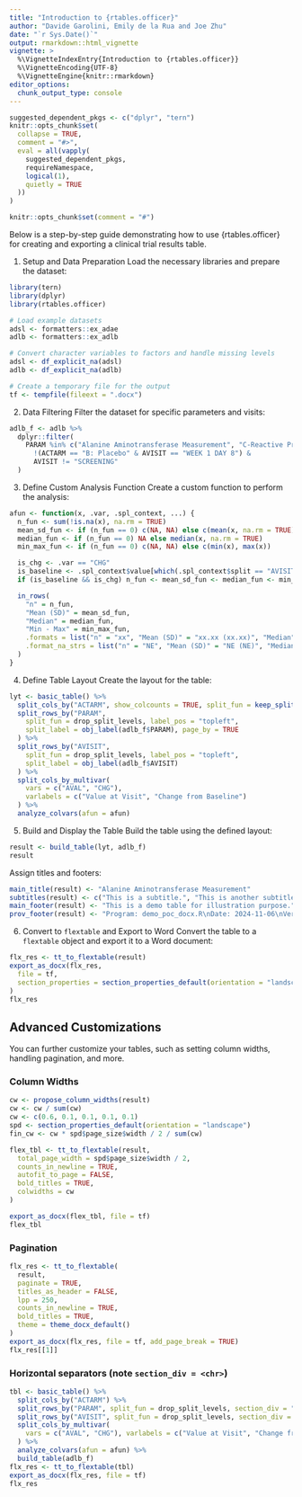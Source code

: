 ```yaml
---
title: "Introduction to {rtables.officer}"
author: "Davide Garolini, Emily de la Rua and Joe Zhu"
date: "`r Sys.Date()`"
output: rmarkdown::html_vignette
vignette: >
  %\VignetteIndexEntry{Introduction to {rtables.officer}}
  %\VignetteEncoding{UTF-8}
  %\VignetteEngine{knitr::rmarkdown}
editor_options:
  chunk_output_type: console
---
```


```r
suggested_dependent_pkgs <- c("dplyr", "tern")
knitr::opts_chunk$set(
  collapse = TRUE,
  comment = "#>",
  eval = all(vapply(
    suggested_dependent_pkgs,
    requireNamespace,
    logical(1),
    quietly = TRUE
  ))
)
```

```r
knitr::opts_chunk$set(comment = "#")
```

Below is a step-by-step guide demonstrating how to use {rtables.officer} for creating and exporting a clinical trial results table.

1. Setup and Data Preparation
Load the necessary libraries and prepare the dataset:

```r
library(tern)
library(dplyr)
library(rtables.officer)

# Load example datasets
adsl <- formatters::ex_adae
adlb <- formatters::ex_adlb

# Convert character variables to factors and handle missing levels
adsl <- df_explicit_na(adsl)
adlb <- df_explicit_na(adlb)

# Create a temporary file for the output
tf <- tempfile(fileext = ".docx")
```
2. Data Filtering
Filter the dataset for specific parameters and visits:

```r
adlb_f <- adlb %>%
  dplyr::filter(
    PARAM %in% c("Alanine Aminotransferase Measurement", "C-Reactive Protein Measurement") &
      !(ACTARM == "B: Placebo" & AVISIT == "WEEK 1 DAY 8") &
      AVISIT != "SCREENING"
  )
```
3. Define Custom Analysis Function
Create a custom function to perform the analysis:

```r
afun <- function(x, .var, .spl_context, ...) {
  n_fun <- sum(!is.na(x), na.rm = TRUE)
  mean_sd_fun <- if (n_fun == 0) c(NA, NA) else c(mean(x, na.rm = TRUE), sd(x, na.rm = TRUE))
  median_fun <- if (n_fun == 0) NA else median(x, na.rm = TRUE)
  min_max_fun <- if (n_fun == 0) c(NA, NA) else c(min(x), max(x))

  is_chg <- .var == "CHG"
  is_baseline <- .spl_context$value[which(.spl_context$split == "AVISIT")] == "BASELINE"
  if (is_baseline && is_chg) n_fun <- mean_sd_fun <- median_fun <- min_max_fun <- NULL

  in_rows(
    "n" = n_fun,
    "Mean (SD)" = mean_sd_fun,
    "Median" = median_fun,
    "Min - Max" = min_max_fun,
    .formats = list("n" = "xx", "Mean (SD)" = "xx.xx (xx.xx)", "Median" = "xx.xx", "Min - Max" = "xx.xx - xx.xx"),
    .format_na_strs = list("n" = "NE", "Mean (SD)" = "NE (NE)", "Median" = "NE", "Min - Max" = "NE - NE")
  )
}
```

4. Define Table Layout
Create the layout for the table:

```r
lyt <- basic_table() %>%
  split_cols_by("ACTARM", show_colcounts = TRUE, split_fun = keep_split_levels(levels(adlb_f$ACTARM)[c(1, 2)])) %>%
  split_rows_by("PARAM",
    split_fun = drop_split_levels, label_pos = "topleft",
    split_label = obj_label(adlb_f$PARAM), page_by = TRUE
  ) %>%
  split_rows_by("AVISIT",
    split_fun = drop_split_levels, label_pos = "topleft",
    split_label = obj_label(adlb_f$AVISIT)
  ) %>%
  split_cols_by_multivar(
    vars = c("AVAL", "CHG"),
    varlabels = c("Value at Visit", "Change from Baseline")
  ) %>%
  analyze_colvars(afun = afun)
```
5. Build and Display the Table
Build the table using the defined layout:

```r
result <- build_table(lyt, adlb_f)
result
```
Assign titles and footers:

```r
main_title(result) <- "Alanine Aminotransferase Measurement"
subtitles(result) <- c("This is a subtitle.", "This is another subtitle.")
main_footer(result) <- "This is a demo table for illustration purpose."
prov_footer(result) <- "Program: demo_poc_docx.R\nDate: 2024-11-06\nVersion: 0.0.1\n"
```
6. Convert to `flextable` and Export to Word
Convert the table to a `flextable` object and export it to a Word document:

```r
flx_res <- tt_to_flextable(result)
export_as_docx(flx_res,
  file = tf,
  section_properties = section_properties_default(orientation = "landscape")
)
flx_res
```
## Advanced Customizations
You can further customize your tables, such as setting column widths, handling pagination, and more.

### Column Widths
```r
cw <- propose_column_widths(result)
cw <- cw / sum(cw)
cw <- c(0.6, 0.1, 0.1, 0.1, 0.1)
spd <- section_properties_default(orientation = "landscape")
fin_cw <- cw * spd$page_size$width / 2 / sum(cw)

flex_tbl <- tt_to_flextable(result,
  total_page_width = spd$page_size$width / 2,
  counts_in_newline = TRUE,
  autofit_to_page = FALSE,
  bold_titles = TRUE,
  colwidths = cw
)

export_as_docx(flex_tbl, file = tf)
flex_tbl
```
### Pagination
```r
flx_res <- tt_to_flextable(
  result,
  paginate = TRUE,
  titles_as_header = FALSE,
  lpp = 250,
  counts_in_newline = TRUE,
  bold_titles = TRUE,
  theme = theme_docx_default()
)
export_as_docx(flx_res, file = tf, add_page_break = TRUE)
flx_res[[1]]
```

### Horizontal separators (note `section_div = <chr>`)
```r
tbl <- basic_table() %>%
  split_cols_by("ACTARM") %>%
  split_rows_by("PARAM", split_fun = drop_split_levels, section_div = "-") %>%
  split_rows_by("AVISIT", split_fun = drop_split_levels, section_div = " ") %>%
  split_cols_by_multivar(
    vars = c("AVAL", "CHG"), varlabels = c("Value at Visit", "Change from Baseline")
  ) %>%
  analyze_colvars(afun = afun) %>% 
  build_table(adlb_f)
flx_res <- tt_to_flextable(tbl)
export_as_docx(flx_res, file = tf)
flx_res
```
